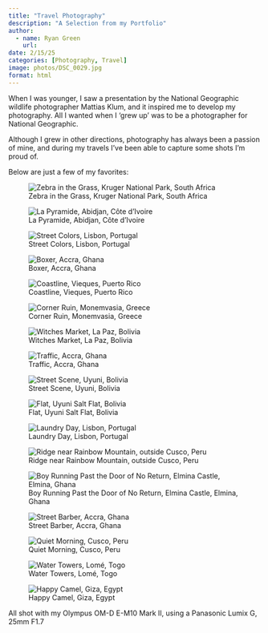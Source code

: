 ```yaml
---
title: "Travel Photography"
description: "A Selection from my Portfolio"
author: 
  - name: Ryan Green
    url: 
date: 2/15/25
categories: [Photography, Travel]
image: photos/DSC_0029.jpg
format: html
---
```


When I was younger, I saw a presentation by the National Geographic wildlife photographer Mattias Klum, and it inspired me to develop my photography. All I wanted when I 'grew up' was to be a photographer for National Geographic.

Although I grew in other directions, photography has always been a passion of mine, and during my travels I've been able to capture some shots I'm proud of.

Below are just a few of my favorites:

![Zebra in the Grass, Kruger National Park, South Africa](photos/DSC_0029.jpg){group="my-gallery"}

![La Pyramide, Abidjan, Côte d'Ivoire](photos/IMG_1548.jpeg){group="my-gallery"}

![Street Colors, Lisbon, Portugal](photos/IMG_2097.jpeg){group="my-gallery"}

![Boxer, Accra, Ghana](photos/P8201600.jpg){group="my-gallery"}

![Coastline, Vieques, Puerto Rico](photos/P1010074.jpg){group="my-gallery"}

![Corner Ruin, Monemvasia, Greece](photos/P6030024.jpg){group="my-gallery"}

![Witches Market, La Paz, Bolivia](photos/P7130009.jpg){group="my-gallery"}

![Traffic, Accra, Ghana](photos/P8201189.jpg){group="my-gallery"}

![Street Scene, Uyuni, Bolivia](photos/P7140068.jpg){group="my-gallery"}

![Flat, Uyuni Salt Flat, Bolivia](photos/P7150464.jpg){group="my-gallery"}

![Laundry Day, Lisbon, Portugal](photos/PC120424.jpg){group="my-gallery"}

![Ridge near Rainbow Mountain, outside Cusco, Peru](photos/P7240890.jpg){group="my-gallery"}

![Boy Running Past the Door of No Return, Elmina Castle, Elmina, Ghana](photos/P8120506.jpg){group="my-gallery"}

![Street Barber, Accra, Ghana](photos/P8201510.jpg){group="my-gallery"}

![Quiet Morning, Cusco, Peru](photos/IMG_0692.jpeg){group="my-gallery"}

![Water Towers, Lomé, Togo](photos/PA070171.jpg){group="my-gallery"}

![Happy Camel, Giza, Egypt](photos/PB190309.jpg){group="my-gallery"}

All shot with my Olympus OM-D E-M10 Mark II, using a Panasonic Lumix G, 25mm F1.7
